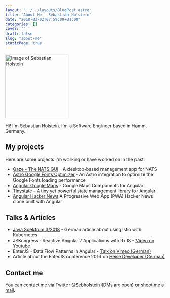 ```yaml
---
layout: "../../layouts/BlogPost.astro"
title: "About Me - Sebastian Holstein"
date: "2018-03-02T07:59:09+01:00"
categories: []
cover: ""
draft: false
slug: "about-me"
staticPage: true
---
```


<p>
  <img
    class="avatar avatar-80"
    src="/images/profile.jpg"
    width="200"
    alt="Image of Sebastian Holstein"
  />
</p>
Hi! I'm Sebastian Holstein. I'm a Software Engineer based in Hamm, Germany.

## My projects

Here are some projects I'm working or have worked on in the past:

- [Qaze - The NATS GUI](https://github.com/sebholstein/astro-google-fonts-optimizer) - A desktop-based management app for NATS 
- [Astro Google Fonts Optimizer](https://github.com/sebholstein/astro-google-fonts-optimizer) - An Astro integration to optimize the Google Fonts loading performance
- [Angular Google Maps](https://github.com/SebastianM/angular-google-maps) - Google Maps Components for Angular
- [Tinystate](https://github.com/SebastianM/angular-google-maps) - A tiny yet powerful state management library for Angular
- [Angular Hacker News](https://github.com/SebastianM/angular-hacker-news) A Progressive Web App (PWA) Hacker News clone built with Angular

## Talks & Articles

- [Java Spektrum 3/2018](https://www.sigs-datacom.de/digital/javaspektrum/) - German article about using Istio with Kubernetes
- JSKongress - Reactive Angular 2 Applications with RxJS - [Video on Youtube](https://www.youtube.com/watch?v=YiDrd1GLpxc)
- EnterJS - Data Flow Patterns in Angular - [Talk on Vimeo (German)](https://vimeo.com/172696384)
- Article about the EnterJS conference 2016 on [Heise Developer (German)](https://www.heise.de/developer/artikel/enterJS-2016-Enterprise-in-Zeiten-der-Cyborgs-3253838.html)

## Contact me

You can contact me via Twitter [@Sebholstein](https://twitter.com/Sebholstein) (DMs are open) or shoot me a [mail](mailto:mail@sebastian-holstein.de).
